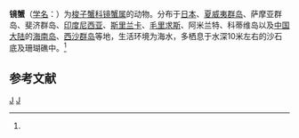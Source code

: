 {{Speciesbox
| taxon = Catoptrus nitidus
| binomial_authority = (A. Milne-Edwards, 1870)<ref name='id11626'>{{cite web| url =http://www.bioinfo.cn/db05/BjdwSpecies.php?action=view&id=11626| title =镜蟹| work =《中国动物物种编目数据库》| publisher =中国科学院微生物研究所| author =中国科学院动物研究所| accessdate =2009-04-28| deadurl =yes| archiveurl =https://web.archive.org/web/20160305022959/http://www.bioinfo.cn/db05/BjdwSpecies.php?action=view&id=11626| archivedate =2016-03-05}}</ref>
}}

'''镜蟹'''（[[学名|学名]]：{{lang|la|''Catoptrus nitidus''}}）为[[梭子蟹科|梭子蟹科]][[镜蟹属|镜蟹属]]的动物。分布于[[日本|日本]]、[[夏威夷群岛|夏威夷群岛]]、萨摩亚群岛、斐济群岛、[[印度尼西亚|印度尼西亚]]、[[斯里兰卡|斯里兰卡]]、[[毛里求斯|毛里求斯]]、阿米兰特、科蒂维岛以及[[中国大陆|中国大陆]]的[[海南岛|海南岛]]、[[西沙群岛|西沙群岛]]等地，生活环境为海水，多栖息于水深10米左右的沙石底及珊瑚礁中。<ref name='id11626'/>

== 参考文献 ==
{{reflist}}

{{螃蟹小作品}}

{{Taxonbar}}
[[Category:1870年描述的动物|J]]
[[Category:镜蟹属|J]]